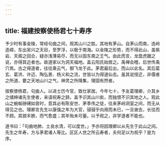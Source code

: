 ```yaml
---
---
---
```

title: 福建按察使杨君七十寿序
---



予少时有事金陵，常经句曲之间，观其山川之胜。其地有茅山。自茅山而南，连岭迭嶂，东出吴兴之天目，至罗浮，以极于南海。以金陵之形势，而不得此山，虽紫岩、天阁之回合，疑亦浅薄易尽，而无以固东南之王气。由此而言，龙盘虎踞之说，亦得其近者也。故道家以为洞天福地。盖云阳氏始居之。禹禅会稽，后世传禹穴焉。古之得道者，往往乘云气，御飞龙于此。茅君最后出，而山以此名。其后葛玄、葛洪、许迈、陶弘景、杨义和之流，世皆以为得道仙去。虽其说怪迂，非儒者之所道，要之天地山川之气，神灵之所降集，理固有然者。

按察使杨君，句曲人。以进士历今官，致仕家居。今年七十，予友葛理卿，介其乡之缙绅诸先生使者，来请祝寿之辞。盖予识其山川矣，而独恨不识其地之人。观此山之蜿蜒磅礡如昔时，意其必有陈安世、茅季伟之徒，往来茅岭洞室之间，而无从得见之也。理卿言先生以康强之年为大官，骎骎乎向用而未已，一旦谢去，长往而不顾。其貌丰腴，而气愈盛；其年殆未可量。以予观之，非学道者不能也。

道书曰：「句曲地肺，土良水清，可以度世。」予亦将因理卿以从先生于此山之间。先生之年寿，方与茅君诸人等比。区区人世之所云寿者，夫何足以为祝乎？是为序。